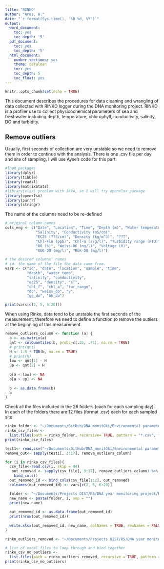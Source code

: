 ```yaml
---
title: "RINKO"
author: "Ares, A."
date: "`r format(Sys.time(), '%B %d, %Y')`"
output:
  word_document:
    toc: yes
    toc_depth: '5'
  pdf_document:
    toc: yes
    toc_depth: '5'
  html_document:
    number_sections: yes
    theme: cerulean
    toc: yes
    toc_depth: 5
    toc_float: yes
---
```


```r
knitr::opts_chunk$set(echo = TRUE)
```

This document describes the procedures for data cleaning and wrangling of data collected with RINKO logger during the DNA monitoring project. RINKO is a profiler use to collect physicochemical parameters of sea and freshwater including depth, temperature, chlorophyll, conductivity, salinity, DO and turbidity. 

## Remove outliers
Usually, first seconds of collection are very unstable so we need to remove them in order to continue with the analysis. 
There is one .csv file per day and site of sampling. 
I will use Ayse's code for this part.

```r
#load packages
library(dplyr)
library(tibble)
library(readxl)
library(matrixStats)
#library(xlsx) problem with JAVA, so I will try openxlsx package
library(openxlsx)
library(purrr)
library(stringr)
```

The name of the columns need to be re-defined
```r
# original column names
cols_eng <- c("Date", "Location", "Time", "Depth (m)", "Water temperature (?C)", 
              "Salinity", "Conductivity (mS/cm)", 
              "EC25 (??S/cm)", "Density (kg/m^3)", "??T", 
              "Chl-Flu (ppb)", "Chl-a (??g/l)", "Turbidity range (FTU)",
              "DO (%)", "Weiss-DO (mg/l)", "Voltage (V)", 
              "G&G-DO (mg/l)", "B&K-DO (mg/l)")  

# the desired columns' names
# id: the name of the file the data came from.
vars <- c("id", "date", "location", "sample", "time", 
          "depth", "water_temp", 
          "salinity", "conductivity", 
          "ec25", "density", "sT", 
          "chl_f", "chl_a", "tur_range",
          "do", "weiss_do", "v", 
          "gg_do", "bk_do") 

print(vars[c(2, 5, 6:20)])

```

When using Rinko, data tend to be unstable the first seconds of the measurement, therefore we need to define a function to remove the outliers at the beginning of this measurement. 
```r

remove_outliers_column <- function (a) {
  b <- as.matrix(a)
  qnt <- colQuantiles(b, probs=c(.25, .75), na.rm = TRUE)
  # print(qnt)
  H <- 1.5 * IQR(b, na.rm = TRUE)
  # print(H)
  low <- qnt[1] - H
  up <- qnt[2] + H
  
  b[a < low] <- NA
  b[a > up] <- NA
  
  b <- as.data.frame(b)
  b 
}
```

Check all the files included in the 26 folders (each for each sampling day). In each of the folders there are 12 files (format .csv) each for each sampled site
```r
rinko_folder <- "~/Documents/GitHub/DNA_monitOki/Environmental parameters/Rinko data python mining/"
rinko_csv_files <- 
  list.files(path = rinko_folder, recursive= TRUE, pattern = "*.csv", full.names=TRUE)
print(rinko_csv_files)

```

```r
test1<- read.csv("~/Documents/GitHub/DNA_monitOki/Environmental parameters/Rinko data python mining/1. Sept17/202009171550_Ｒ２Ｃ-ASTD152-ALC-R02_0264_155041.csv", skip= 44)
remove_out<- sapply(test1[, 3:17], remove_outliers_column)

```

```r
for (i in rinko_csv_files){
  csv_file<-read.csv(i, skip = 44)
   out_removed <- sapply(csv_file[, 3:17], remove_outliers_column) %>%
    bind_cols()
  out_removed_id <- bind_cols(csv_file[1:2], out_removed)
  colnames(out_removed_id) <- vars[c(2, 5, 6:20)]

  folder <- "~/Documents/Projects OIST/RS/DNA year monitoring project/Rinko/Rinko data clean/"
  new_name <- paste(folder, i, sep = "")
  print(new_name)
  
  out_removed_id <- as.data.frame(out_removed_id)
  print(nrow(out_removed_id))
  
  write.xlsx(out_removed_id, new_name, colNames = TRUE, rowNames = FALSE)
}

```

```r
rinko_outliers_removed <- "~/Documents/Projects OIST/RS/DNA year monitoring project/Rinko/Rinko data clean/"
```

```r
# list of excel files to loop through and bind together
rinko_csv_no_outliers <- 
  list.files(path = rinko_outliers_removed, recursive = TRUE, pattern = "*.csv")
print(rinko_csv_no_outliers)
```

